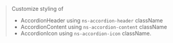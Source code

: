 
<Meta of={AccordionStories} />

<DocsPage of={AccordionStories} />

> Customize styling of
> - AccordionHeader using `ns-accordion-header` className
> - AccordionContent using `ns-accordion-content` className
> - AccordionIcon using `ns-accordion-icon` className.